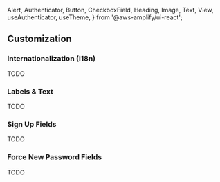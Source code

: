   Alert,
  Authenticator,
  Button,
  CheckboxField,
  Heading,
  Image,
  Text,
  View,
  useAuthenticator,
  useTheme,
} from '@aws-amplify/ui-react';



## Customization

### Internationalization (I18n)

TODO

### Labels & Text

TODO

### Sign Up Fields

TODO

### Force New Password Fields

TODO
